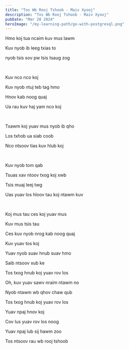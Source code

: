 ```yaml
---
title: "Tos Wb Rooj Tshoob - Maiv Xyooj"
description: "Tos Wb Rooj Tshoob - Maiv Xyooj"
pubDate: "Mar 20 2024"
heroImage: "/my-learning-path/go-with-postgresql.png"
---
```


Hmo koj tua ncaim kuv mus lawm

Kuv nyob ib leeg txias to

nyob tsis sov pw tsis tsaug zog

<br />

Kuv nco nco koj

Kuv nyob ntuj teb tag hmo

Hnov kab noog quaj

Ua rau kuv haj yam nco koj

<br />

Txawm koj yuav mus nyob ib qho

Los txhob ua siab coob

Nco ntsoov tias kuv hlub koj

<br />

Kuv nyob tom qab

Tsuas xav ntoov txog koj xwb

Tsis muaj leej twg

Uas yuav los hloov tau koj ntawm kuv

<br />

Koj mus tau ces koj yuav mus

Kuv mus tsis tau

Ces kuv nyob nrog kab noog quaj

Kuv yuav tos koj

Yuav nyob suav hnub suav hmo

Saib ntsoov xub ke

Tos txog hnub koj yuav rov los

Oh, kuv yuav sawv nraim ntawm no

Nyob ntawm wb qhov chaw qub

Tos txog hnub koj yuav rov los

Yuav npaj hnov koj

Cov lus yuav rov los noog

Yuav npaj lub sij hawm zoo

Tos ntsoov rau wb rooj tshoob